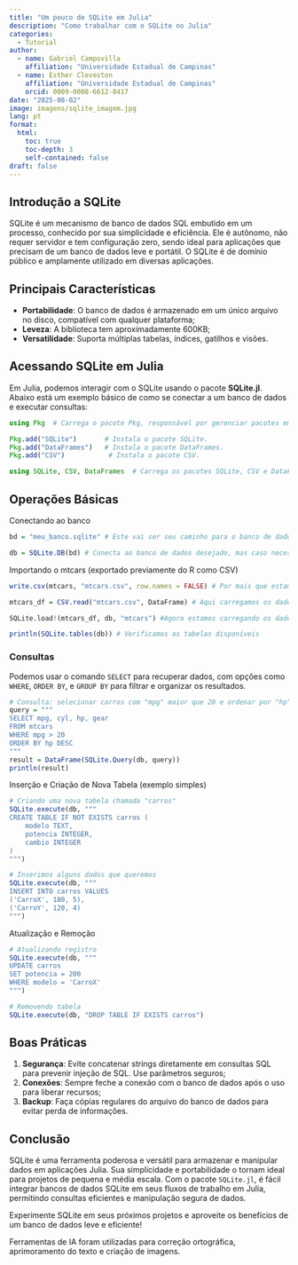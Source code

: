 ```yaml
---
title: "Um pouco de SQLite em Julia"
description: "Como trabalhar com o SQLite no Julia"
categories:
  - Tutorial
author:
  - name: Gabriel Campovilla
    affiliation: "Universidade Estadual de Campinas"
  - name: Esther Cleveston
    affiliation: "Universidade Estadual de Campinas"
    orcid: 0009-0008-6612-8417
date: "2025-08-02"
image: imagens/sqlite_imagem.jpg
lang: pt
format:
  html:
    toc: true
    toc-depth: 3
    self-contained: false
draft: false
---
```




## Introdução a SQLite

::: justify
SQLite é um mecanismo de banco de dados SQL embutido em um processo, conhecido por sua simplicidade e eficiência. Ele é autônomo, não requer servidor e tem configuração zero, sendo ideal para aplicações que precisam de um banco de dados leve e portátil. O SQLite é de domínio público e amplamente utilizado em diversas aplicações.
:::

## Principais Características

::: justify
-   **Portabilidade**: O banco de dados é armazenado em um único arquivo no disco, compatível com qualquer plataforma;
-   **Leveza**: A biblioteca tem aproximadamente 600KB;
-   **Versatilidade**: Suporta múltiplas tabelas, índices, gatilhos e visões.
:::


## Acessando SQLite em Julia

::: justify
Em Julia, podemos interagir com o SQLite usando o pacote **SQLite.jl**. Abaixo está um exemplo básico de como se conectar a um banco de dados e executar consultas:
:::

```julia
using Pkg  # Carrega o pacote Pkg, responsável por gerenciar pacotes em Julia.

Pkg.add("SQLite")       # Instala o pacote SQLite.
Pkg.add("DataFrames")   # Instala o pacote DataFrames.
Pkg.add("CSV")           # Instala o pacote CSV.

using SQLite, CSV, DataFrames  # Carrega os pacotes SQLite, CSV e DataFrames para uso no código.
```

## Operações Básicas

::: justify
Conectando ao banco
:::

```r
bd = "meu_banco.sqlite" # Este vai ser seu caminho para o banco de dados

db = SQLite.DB(bd) # Conecta ao banco de dados desejado, mas caso necessário cria se não existir

```

::: justify
Importando o mtcars (exportado previamente do R como CSV)
:::

```r
write.csv(mtcars, "mtcars.csv", row.names = FALSE) # Por mais que estamos usando o R, ainda é possível utilizar os bancos de dados que o mesmo possui, assim usaremos o mtcars

```

```r
mtcars_df = CSV.read("mtcars.csv", DataFrame) # Aqui carregamos os dados do CSV em um DataFrame

SQLite.load!(mtcars_df, db, "mtcars") #Agora estamos carregando os dados no banco SQLite na tabela "mtcars"

println(SQLite.tables(db)) # Verificamos as tabelas disponíveis

```

### Consultas

::: justify
Podemos usar o comando `SELECT` para recuperar dados, com opções como `WHERE`, `ORDER BY`, e `GROUP BY` para filtrar e organizar os resultados.
:::

```r
# Consulta: selecionar carros com "mpg" maior que 20 e ordenar por "hp"
query = """
SELECT mpg, cyl, hp, gear
FROM mtcars
WHERE mpg > 20
ORDER BY hp DESC
"""
result = DataFrame(SQLite.Query(db, query))
println(result)


```

::: justify
Inserção e Criação de Nova Tabela (exemplo simples)
:::

```r
# Criando uma nova tabela chamada "carros"
SQLite.execute(db, """
CREATE TABLE IF NOT EXISTS carros (
    modelo TEXT,
    potencia INTEGER,
    cambio INTEGER
)
""")

# Inserimos alguns dados que queremos 
SQLite.execute(db, """
INSERT INTO carros VALUES
('CarroX', 180, 5),
('CarroY', 120, 4)
""")

```

::: justify
Atualização e Remoção
:::

```r
# Atualizando registro
SQLite.execute(db, """
UPDATE carros
SET potencia = 200
WHERE modelo = 'CarroX'
""")

# Removendo tabela
SQLite.execute(db, "DROP TABLE IF EXISTS carros")

```

## Boas Práticas

::: justify
1.  **Segurança**: Evite concatenar strings diretamente em consultas SQL para prevenir injeção de SQL. Use parâmetros seguros;
2.  **Conexões**: Sempre feche a conexão com o banco de dados após o uso para liberar recursos;
3.  **Backup**: Faça cópias regulares do arquivo do banco de dados para evitar perda de informações.
:::

## Conclusão

::: justify
SQLite é uma ferramenta poderosa e versátil para armazenar e manipular dados em aplicações Julia. Sua simplicidade e portabilidade o tornam ideal para projetos de pequena e média escala. Com o pacote `SQLite.jl`, é fácil integrar bancos de dados SQLite em seus fluxos de trabalho em Julia, permitindo consultas eficientes e manipulação segura de dados.
:::

::: justify
Experimente SQLite em seus próximos projetos e aproveite os benefícios de um banco de dados leve e eficiente!
:::

::: callout-note
Ferramentas de IA foram utilizadas para correção ortográfica, aprimoramento do texto e criação de imagens.
:::
